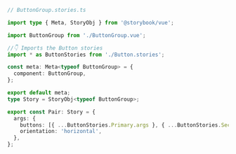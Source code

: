 ```ts
// ButtonGroup.stories.ts

import type { Meta, StoryObj } from '@storybook/vue';

import ButtonGroup from './ButtonGroup.vue';

//👇 Imports the Button stories
import * as ButtonStories from './Button.stories';

const meta: Meta<typeof ButtonGroup> = {
  component: ButtonGroup,
};

export default meta;
type Story = StoryObj<typeof ButtonGroup>;

export const Pair: Story = {
  args: {
    buttons: [{ ...ButtonStories.Primary.args }, { ...ButtonStories.Secondary.args }],
    orientation: 'horizontal',
  },
};
```
